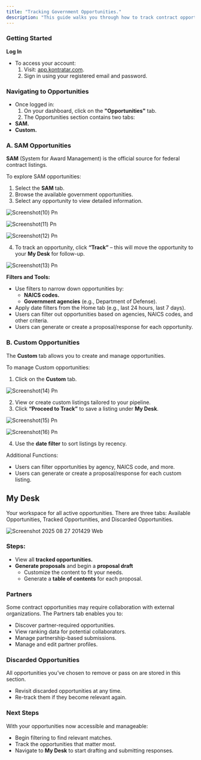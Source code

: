 ```yaml
---
title: "Tracking Government Opportunities."
description: "This guide walks you through how to track contract opportunities from various sources such as SAM.gov, and Custom Opportunities as well as manage your settings, partners, and tracked proposals."
---
```


### **Getting Started**

**Log In**

- To access your account:
  1. Visit: [app.kontratar.com](http://app.kontratar.com).
  2. Sign in using your registered email and password.

### **Navigating to Opportunities**

- Once logged in:
  1. On your dashboard, click on the **"Opportunities"** tab.
  2. The Opportunities section contains two tabs:
- **SAM.**
- **Custom.**

### **A. SAM Opportunities**

**SAM** (System for Award Management) is the official source for federal contract listings.

To explore SAM opportunities:

1. Select the **SAM** tab.
2. Browse the available government opportunities.
3. Select any opportunity to view detailed information.

![Screenshot(10) Pn](/images/Screenshot\(10\).png)

![Screenshot(11) Pn](/images/Screenshot\(11\).png)

![Screenshot(12) Pn](/images/Screenshot\(12\).png)

4. To track an opportunity, click **“Track”** – this will move the opportunity to your **My Desk** for follow-up.

![Screenshot(13) Pn](/images/Screenshot\(13\).png)

**Filters and Tools:**

- Use filters to narrow down opportunities by:
  - **NAICS codes.**
  - **Government agencies** (e.g., Department of Defense).
- Apply date filters from the Home tab (e.g., last 24 hours, last 7 days).
- Users can filter out opportunities based on agencies, NAICS codes, and other criteria.
- Users can generate or create a proposal/response for each opportunity.

### B. Custom Opportunities

The **Custom** tab allows you to create and manage opportunities.

To manage Custom opportunities:

1. Click on the **Custom** tab.

![Screenshot(14) Pn](/images/Screenshot\(14\).png)

2. View or create custom listings tailored to your pipeline.
3. Click **“Proceed to Track”** to save a listing under **My Desk**.

![Screenshot(15) Pn](/images/Screenshot\(15\).png)

![Screenshot(16) Pn](/images/Screenshot\(16\).png)

4. Use the **date filter** to sort listings by recency.

Additional Functions:

- Users can filter opportunities by agency, NAICS code, and more.
- Users can generate or create a proposal/response for each custom listing.

## **My Desk**

Your workspace for all active opportunities. There are three tabs: Available Opportunities, Tracked Opportunities, and Discarded Opportunities.

![Screenshot 2025 08 27 201429 Web](/images/Screenshot_2025-08-27_201429.webp)

### **Steps:**

- View all **tracked opportunities.**
- **Generate proposals** and begin a **proposal draft**
  - Customize the content to fit your needs.
  - Generate a **table of contents** for each proposal.

### **Partners**

Some contract opportunities may require collaboration with external organizations. The Partners tab enables you to:

- Discover partner-required opportunities.
- View ranking data for potential collaborators.
- Manage partnership-based submissions.
- Manage and edit partner profiles.

### **Discarded Opportunities**

All opportunities you’ve chosen to remove or pass on are stored in this section.

- Revisit discarded opportunities at any time.
- Re-track them if they become relevant again.

### **Next Steps**

With your opportunities now accessible and manageable:

- Begin filtering to find relevant matches.
- Track the opportunities that matter most.
- Navigate to **My Desk** to start drafting and submitting responses.